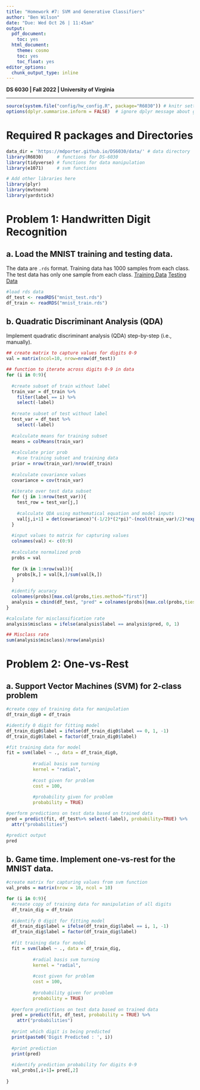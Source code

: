 ---
title: "Homework #7: SVM and Generative Classifiers" 
author: "Ben Wilson"
date: "Due: Wed Oct 26 | 11:45am"
output: 
  pdf_document:
    toc: yes
  html_document:
    theme: cosmo
    toc: yes
    toc_float: yes
editor_options:
  chunk_output_type: inline
---

**DS 6030 | Fall 2022 | University of Virginia**

------------------------------------------------------------------------

```{r config, echo=FALSE}
source(system.file("config/hw_config.R", package="R6030")) # knitr settings
options(dplyr.summarise.inform = FALSE)  # ignore dplyr message about grouping
```


# Required R packages and Directories

```{r packages, message=FALSE, warning=FALSE}
data_dir = 'https://mdporter.github.io/DS6030/data/' # data directory
library(R6030)     # functions for DS-6030
library(tidyverse) # functions for data manipulation
library(e1071)     # svm functions

# Add other libraries here
library(plyr)
library(mvtnorm)
library(yardstick)
```


# Problem 1: Handwritten Digit Recognition

## a. Load the MNIST training and testing data. 
The data are `.rds` format. Training data has 1000 samples from each class. The test data has only one sample from each class. 
[Training Data](`r file.path(data_dir, "mnist_train.rds")`)
[Testing Data](`r file.path(data_dir, "mnist_test.rds")`)


```{r}
#load rds data
df_test <- readRDS("mnist_test.rds")
df_train <- readRDS("mnist_train.rds")
```


## b. Quadratic Discriminant Analysis (QDA)

Implement quadratic discriminant analysis (QDA) step-by-step (i.e., manually).

```{r}
## create matrix to capture values for digits 0-9
val = matrix(ncol=10, nrow=nrow(df_test))

## function to iterate across digits 0-9 in data
for (i in 0:9){
  
  #create subset of train without label
  train_var = df_train %>% 
    filter(label == i) %>% 
    select(-label)
  
  #create subset of test without label
  test_var = df_test %>% 
    select(-label)
  
  #calculate means for training subset
  means = colMeans(train_var)
  
  #calculate prior prob
    #use training subset and training data
  prior = nrow(train_var)/nrow(df_train)
  
  #calculate covariance values
  covariance = cov(train_var)
  
  #iterate over test data subset
  for (j in 1:nrow(test_var)){
    test_row = test_var[j,]
    
    #calculate QDA using mathematical equation and model inputs
    val[j,i+1] = det(covariance)^(-1/2)*(2*pi)^-(ncol(train_var)/2)*exp(-1/2*data.matrix(test_row - means)%*%data.matrix(solve(covariance))%*%data.matrix(t(test_row - means)))*prior
  }
  
  #input values to matrix for capturing values
  colnames(val) <- c(0:9)
  
  #calculate normalized prob
  probs = val
  
  for (k in 1:nrow(val)){
    probs[k,] = val[k,]/sum(val[k,])
  }
  
  #identify acuracy
  colnames(probs)[max.col(probs,ties.method="first")]
  analysis = cbind(df_test, "pred" = colnames(probs)[max.col(probs,ties.method="first")])
}

#calculate for misclassification rate
analysis$misclass = ifelse(analysis$label == analysis$pred, 0, 1)

## Misclass rate
sum(analysis$misclass)/nrow(analysis)

```

# Problem 2: One-vs-Rest

## a. Support Vector Machines (SVM) for 2-class problem

```{r}
#create copy of training data for manipulation
df_train_dig0 = df_train

#identify 0 digit for fitting model
df_train_dig0$label = ifelse(df_train_dig0$label == 0, 1, -1)
df_train_dig0$label = factor(df_train_dig0$label)

#fit training data for model
fit = svm(label ~ ., data = df_train_dig0,
          
          #radial basis svm turning
          kernel = "radial",
          
          #cost given for problem
          cost = 100, 
          
          #probability given for problem
          probability = TRUE)

#perform predictions on test data based on trained data
pred = predict(fit, df_test%>% select(-label), probability=TRUE) %>%
  attr("probabilities")

#predict output
pred
```

## b. Game time. Implement one-vs-rest for the MNIST data. 

```{r}
#create matrix for capturing values from svm function
val_probs = matrix(nrow = 10, ncol = 10)

for (i in 0:9){
  #create copy of training data for manipulation of all digits
  df_train_dig = df_train
  
  #identify 0 digit for fitting model
  df_train_dig$label = ifelse(df_train_dig$label == i, 1, -1)
  df_train_dig$label = factor(df_train_dig$label)
  
  #fit training data for model
  fit = svm(label ~ ., data = df_train_dig,
          
          #radial basis svm turning
          kernel = "radial",
          
          #cost given for problem
          cost = 100, 
          
          #probability given for problem
          probability = TRUE)
  
  #perform predictions on test data based on trained data
  pred = predict(fit, df_test, probability = TRUE) %>% 
    attr("probabilities")
  
  #print which digit is being predicted
  print(paste0('Digit Predicted : ', i))
  
  #print prediction
  print(pred)
  
  #identify prediction probability for digits 0-9
  val_probs[,i+1]= pred[,2]
  
}

```


